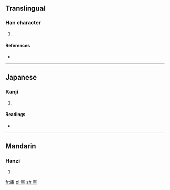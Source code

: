 ==Translingual==

===Han character===
{{Han char|rn=53|rad=广|as=07|sn=10|four=|canj=戈戈十月 (IIJB)}}

# {{defn|Han|sort=广07}}

====References====
* {{Han ref|kx=0346.240|dkj=09340|dj=0657.020|hdz=20885.020|uh=5EAF|ud=24239}}

----

==Japanese==

===Kanji===
{{ja-kanji|grade=|rs=广07}}

# {{defn|Japanese|sort=广07}}

====Readings====
* {{ja-readings|on=[[ほ]] (ho), [[ふ]] (fu)|kun=}}

----

==Mandarin==

===Hanzi===
{{cmn-hanzi|pin=[[bǐ]] ([[bi3]]), [[bū]] ([[bu1]])|wg=pi<sup>3</sup>, pu<sup>1</sup>}}

# {{defn|Mandarin|sort=广07}}

[[fr:庯]]
[[pl:庯]]
[[zh:庯]]